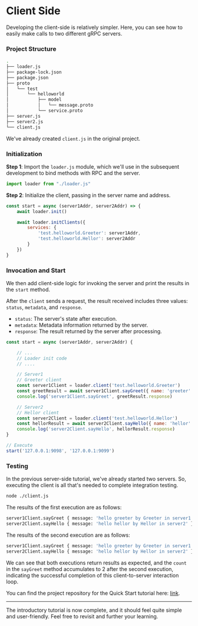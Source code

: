 # Client Side

Developing the client-side is relatively simpler. Here, you can see how to easily make calls to two different gRPC servers.

### Project Structure

```bash filename="Terminal" {13}
.
├── loader.js
├── package-lock.json
├── package.json
├── proto
│   └── test
│       └── helloworld
│           ├── model
│           │   └── message.proto
│           └── service.proto
├── server.js
├── server2.js
└── client.js
```

We've already created `client.js` in the original project.

### Initialization

**Step 1**: Import the `loader.js` module, which we'll use in the subsequent development to bind methods with RPC and the server.

```js filename="./client.js"
import loader from "./loader.js"
```

**Step 2**: Initialize the client, passing in the server name and address.

```js filename="./client.js"
const start = async (server1Addr, server2Addr) => {
    await loader.init()

    await loader.initClients({
        services: {
            'test.helloworld.Greeter': server1Addr,
            'test.helloworld.Hellor': server2Addr
        }
    })
}
```

### Invocation and Start

We then add client-side logic for invoking the server and print the results in the `start` method.

After the `client` sends a request, the result received includes three values: `status`, `metadata`, and `response`.
- `status`: The server's state after execution.
- `metadata`: Metadata information returned by the server.
- `response`: The result returned by the server after processing.

```js filename="./client.js"
const start = async (server1Addr, server2Addr) {

    // ...
    // Loader init code
    // ....

    // Server1
    // Greeter client
    const server1Client = loader.client('test.helloworld.Greeter')
    const greetResult = await server1Client.sayGreet({ name: 'greeter' })
    console.log('server1Client.sayGreet', greetResult.response)

    // Server2
    // Hellor client
    const server2Client = loader.client('test.helloworld.Hellor')
    const hellorResult = await server2Client.sayHello({ name: 'hellor' })
    console.log('server2Client.sayHello', hellorResult.response)
}

// Execute
start('127.0.0.1:9098', '127.0.0.1:9099')
```

### Testing

In the previous server-side tutorial, we've already started two servers. So, executing the client is all that's needed to complete integration testing.

```bash filename="Terminal"
node ./client.js
```

The results of the first execution are as follows:

```bash filename="Terminal"
server1Client.sayGreet { message: 'hello greeter by Greeter in server1', count: 1 }
server2Client.sayHello { message: 'hello hellor by Hellor in server2' }
```

The results of the second execution are as follows:

```bash filename="Terminal"
server1Client.sayGreet { message: 'hello greeter by Greeter in server1', count: 2 }
server2Client.sayHello { message: 'hello hellor by Hellor in server2' }
```

We can see that both executions return results as expected, and the `count` in the `sayGreet` method accumulates to 2 after the second execution, indicating the successful completion of this client-to-server interaction loop.

You can find the project repository for the Quick Start tutorial here: [link](https://github.com/chakhsu/grpcity-basic-demo).

---

The introductory tutorial is now complete, and it should feel quite simple and user-friendly. Feel free to revisit and further your learning.
